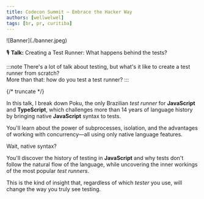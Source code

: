 ```yaml
---
title: Codecon Summit — Embrace the Hacker Way
authors: [wellwelwel]
tags: [br, pr, curitiba]
---
```



<Parallax tiltMaxAngleX={0} perspective={1920}>
  ![Banner](./banner.jpeg)
</Parallax>

🎙️ **Talk:** Creating a Test Runner: What happens behind the tests?

:::note
There's a lot of talk about testing, but what's it like to create a test runner from scratch?<br />
More than that: how do you test a test runner?
:::

{/* truncate */}

In this talk, I break down Poku, the only Brazilian _test runner_ for **JavaScript** and **TypeScript**, which challenges more than 14 years of language history by bringing native **JavaScript** syntax to tests.

You'll learn about the power of subprocesses, isolation, and the advantages of working with concurrency—all using only native language features.

Wait, native syntax?

You'll discover the history of testing in **JavaScript** and why tests don't follow the natural flow of the language, while uncovering the inner workings of the most popular _test runners_.

This is the kind of insight that, regardless of which _tester_ you use, will change the way you truly see testing.
